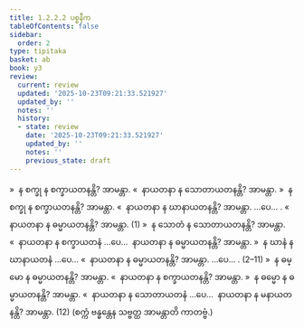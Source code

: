 ```yaml
---
title: 1.2.2.2 ပစ္စနီက
tableOfContents: false
sidebar:
  order: 2
type: tipitaka
basket: ab
book: y3
review:
  current: review
  updated: '2025-10-23T09:21:33.521927'
  updated_by: ''
  notes: ''
  history:
  - state: review
    date: '2025-10-23T09:21:33.521927'
    updated_by: ''
    notes: ''
    previous_state: draft
---
```



<ReviewStatus review={frontmatter.review} showDetails={true} />

<HypothesisAnnotation frontmatter={frontmatter} />

<DynamicBreadcrumb />

<Division number="13" book="y3" e="ch" v="33" p="78">

<Paragraph number="265" book="y3">
»  န စက္ခု န စက္ခာယတနန္တိ? အာမန္တာ.
</Paragraph>

<Paragraph number="266" book="y3">
«  နာယတနာ န သောတာယတနန္တိ? အာမန္တာ.
</Paragraph>

<Paragraph number="267" book="y3">
»  န စက္ခု န စက္ခာယတနန္တိ? အာမန္တာ.
</Paragraph>

<Paragraph number="268" book="y3">
«  နာယတနာ န ဃာနာယတနန္တိ? အာမန္တာ. …ပေ… .
</Paragraph>

<Paragraph number="269" book="y3">
«  နာယတနာ န ဓမ္မာယတနန္တိ? အာမန္တာ. (1)
</Paragraph>

<Paragraph number="270" book="y3">
»  န သောတံ န သောတာယတနန္တိ? အာမန္တာ.
</Paragraph>

<Paragraph number="271" book="y3">
«  နာယတနာ န စက္ခာယတနံ …ပေ…  နာယတနာ န ဓမ္မာယတနန္တိ? အာမန္တာ.
</Paragraph>

<Paragraph number="272" book="y3">
»  န ဃာနံ န ဃာနာယတနံ …ပေ…
</Paragraph>

<Paragraph number="273" book="y3">
«  နာယတနာ န ဓမ္မာယတနန္တိ?
</Paragraph>

<Paragraph number="274" book="y3">
အာမန္တာ. …ပေ… . (2–11)
</Paragraph>

<Paragraph number="275" book="y3">
»  န ဓမ္မော န ဓမ္မာယတနန္တိ? အာမန္တာ.
</Paragraph>

<Paragraph number="276" book="y3">
«  နာယတနာ န စက္ခာယတနန္တိ? အာမန္တာ.
</Paragraph>

<Paragraph number="277" book="y3">
»  န ဓမ္မော န ဓမ္မာယတနန္တိ? အာမန္တာ.
</Paragraph>

<Paragraph number="278" book="y3">
«  နာယတနာ န သောတာယတနံ …ပေ…  နာယတနာ န မနာယတနန္တိ? အာမန္တာ. (12)
</Paragraph>

<Paragraph number="279" book="y3">
(စက္ကံ ဗန္ဓန္တေန သဗ္ဗတ္ထ အာမန္တာတိ ကာတဗ္ဗံ.)
</Paragraph>
</Division>